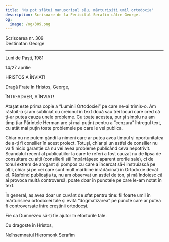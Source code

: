 ```yaml
---
title: 'Nu pot sfătui manuscrisul său, mărturisiți umil ortodoxia'
description: Scrisoare de la Fericitul Serafim către George.
og:
  image: /og/309.png
---
```


<div style={{textAlign:'right', fontFamily:'monospace'}}>Scrisoarea nr. 309</div>
<div style={{textAlign:'left', fontFamily:'monospace'}}>Destinatar: George</div>

---

Luni de Paști, 1981

14/27 aprilie

HRISTOS A ÎNVIAT!

Dragă Frate în Hristos, George,

ÎNTR-ADVER, A ÎNVIAT!

Atașat este prima copie a “Luminii Ortodoxiei” pe care ne-ai trimis-o. Am răsfoit-o și am subliniat cu creionul în text două sau trei locuri care cred că ți-ar putea cauza unele probleme. Cu toate acestea, pur și simplu nu am timp (iar Părintele Herman are și mai puțin) pentru a “cenzura” întregul text, cu atât mai puțin toate problemele pe care le vei publica.

Chiar nu ne putem gândi la nimeni care ar putea avea timpul și oportunitatea de a-ți fi consilier în acest proiect. Totuși, chiar și un astfel de consilier nu va fi nicio garanție că nu vei avea probleme publicând ceva nepotrivit. Scandalul recent al publicațiilor la care te referi a fost cauzat nu de lipsa de consultare cu alții (consilierii săi împărtășesc aparent erorile sale), ci de tonul extrem de arogant și pompos cu care a încercat să-i instruiască pe alții, chiar și pe cei care sunt mult mai bine înrădăcinați în Ortodoxie decât el. Răsfoind publicația ta, nu am observat un astfel de ton, și mă îndoiesc că ai provoca multă controversă, poate doar în punctele pe care le-am notat în text.

În general, aș avea doar un cuvânt de sfat pentru tine: fii foarte umil în mărturisirea ortodoxiei tale și evită “dogmatizarea” pe puncte care ar putea fi controversate între creștinii ortodocși.

Fie ca Dumnezeu să-ți fie ajutor în eforturile tale.

Cu dragoste în Hristos,

Neînsemnatul Hieromonk Serafim
